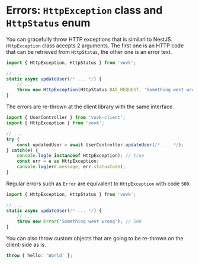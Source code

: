# Errors: `HttpException` class and `HttpStatus` enum

You can gracefully throw HTTP exceptions that is similarl to NestJS. `HttpException` class accepts 2 arguments. The first one is an HTTP code that can be retrieved from `HttpStatus`, the other one is an error text.

```ts
import { HttpException, HttpStatus } from 'vovk';

// ...
static async updateUser(/* ... */) {
    // ...
    throw new HttpException(HttpStatus.BAD_REQUEST, 'Something went wrong');
}
```

The errors are re-thrown at the client library with the same interface.

```ts
import { UserController } from 'vovk-client';
import { HttpException } from 'vovk';

// ...
try {
    const updatedUser = await UserController.updateUser(/* ... */);
} catch(e) {
    console.log(e instanceof HttpException); // true
    const err = e as HttpException;
    console.log(err.message, err.statusCode);
}

```

Regular errors such as `Error` are equivalent to `HttpException` with code `500`.

```ts
import { HttpException, HttpStatus } from 'vovk';

// ...
static async updateUser(/* ... */) {
    // ...
    throw new Error('Something went wrong'); // 500
}
```

You can also throw custom objects that are going to be re-thrown on the client-side as is.

```ts
throw { hello: 'World' };
```
